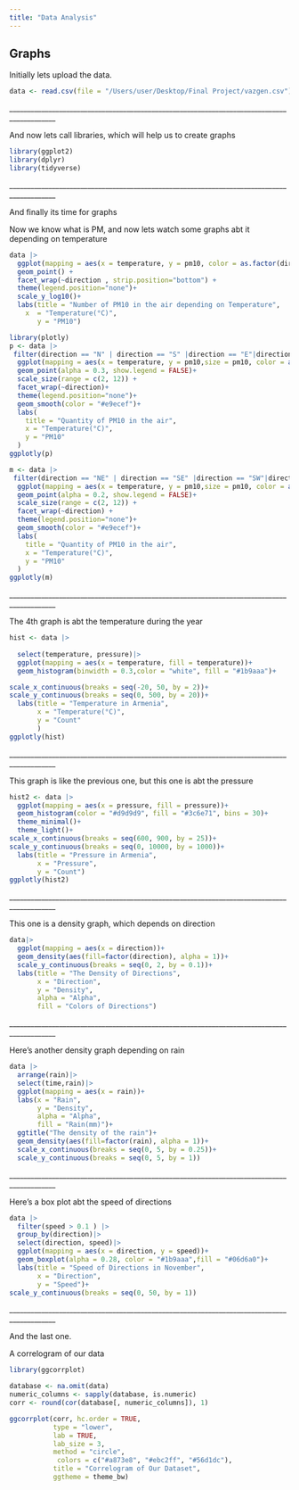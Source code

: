 ```yaml
---
title: "Data Analysis"
---
```


## Graphs

Initially lets upload the data.

```r
data <- read.csv(file = "/Users/user/Desktop/Final Project/vazgen.csv")

```

\_\_\_\_\_\_\_\_\_\_\_\_\_\_\_\_\_\_\_\_\_\_\_\_\_\_\_\_\_\_\_\_\_\_\_\_\_\_\_\_\_\_\_\_\_\_\_\_\_\_\_\_\_\_\_\_\_\_\_\_\_\_\_\_\_\_\_\_\_\_\_\_\_\_\_\_\_\_\_\_\_\_\_\_\_\_\_\_\_\_\_

And now lets call libraries, which will help us to create graphs

```r
library(ggplot2)
library(dplyr)
library(tidyverse)
```

\_\_\_\_\_\_\_\_\_\_\_\_\_\_\_\_\_\_\_\_\_\_\_\_\_\_\_\_\_\_\_\_\_\_\_\_\_\_\_\_\_\_\_\_\_\_\_\_\_\_\_\_\_\_\_\_\_\_\_\_\_\_\_\_\_\_\_\_\_\_\_\_\_\_\_\_\_\_\_\_\_\_\_\_\_\_\_\_\_\_\_

And finally its time for graphs

Now we know what is PM, and now lets watch some graphs abt it depending on temperature\

```r
data |>
  ggplot(mapping = aes(x = temperature, y = pm10, color = as.factor(direction)))+
  geom_point() +  
  facet_wrap(~direction , strip.position="bottom") +
  theme(legend.position="none")+
  scale_y_log10()+
  labs(title = "Number of PM10 in the air depending on Temperature",
    x  = "Temperature(°C)",
       y = "PM10")
```

```r
library(plotly)
p <- data |>
 filter(direction == "N" | direction == "S" |direction == "E"|direction == "W")|>
  ggplot(mapping = aes(x = temperature, y = pm10,size = pm10, color = as.factor(direction))) +
  geom_point(alpha = 0.3, show.legend = FALSE)+
  scale_size(range = c(2, 12)) +
  facet_wrap(~direction)+
  theme(legend.position="none")+
  geom_smooth(color = "#e9ecef")+
  labs(
    title = "Quantity of PM10 in the air",
    x = "Temperature(°C)",
    y = "PM10"
  ) 
ggplotly(p)
```

```r
m <- data |>
 filter(direction == "NE" | direction == "SE" |direction == "SW"|direction == "NW")|>
  ggplot(mapping = aes(x = temperature, y = pm10,size = pm10, color = as.factor(direction))) +
  geom_point(alpha = 0.2, show.legend = FALSE)+
  scale_size(range = c(2, 12)) +
  facet_wrap(~direction) +
  theme(legend.position="none")+
  geom_smooth(color = "#e9ecef")+
  labs(
    title = "Quantity of PM10 in the air",
    x = "Temperature(°C)",
    y = "PM10"
  ) 
ggplotly(m)
```

\_\_\_\_\_\_\_\_\_\_\_\_\_\_\_\_\_\_\_\_\_\_\_\_\_\_\_\_\_\_\_\_\_\_\_\_\_\_\_\_\_\_\_\_\_\_\_\_\_\_\_\_\_\_\_\_\_\_\_\_\_\_\_\_\_\_\_\_\_\_\_\_\_\_\_\_\_\_\_\_\_\_\_\_\_\_\_\_\_\_\_

The 4th graph is abt the temperature during the year

```r

hist <- data |>
  
  select(temperature, pressure)|>
  ggplot(mapping = aes(x = temperature, fill = temperature))+
  geom_histogram(binwidth = 0.3,color = "white", fill = "#1b9aaa")+

scale_x_continuous(breaks = seq(-20, 50, by = 2))+
scale_y_continuous(breaks = seq(0, 500, by = 20))+
  labs(title = "Temperature in Armenia",
       x = "Temperature(°C)",
       y = "Count"
       )
ggplotly(hist)
```

\_\_\_\_\_\_\_\_\_\_\_\_\_\_\_\_\_\_\_\_\_\_\_\_\_\_\_\_\_\_\_\_\_\_\_\_\_\_\_\_\_\_\_\_\_\_\_\_\_\_\_\_\_\_\_\_\_\_\_\_\_\_\_\_\_\_\_\_\_\_\_\_\_\_\_\_\_\_\_\_\_\_\_\_\_\_\_\_\_\_\_

This graph is like the previous one, but this one is abt the pressure

```r
hist2 <- data |>
  ggplot(mapping = aes(x = pressure, fill = pressure))+
  geom_histogram(color = "#d9d9d9", fill = "#3c6e71", bins = 30)+
  theme_minimal()+
  theme_light()+
scale_x_continuous(breaks = seq(600, 900, by = 25))+
scale_y_continuous(breaks = seq(0, 10000, by = 1000))+ 
  labs(title = "Pressure in Armenia",
       x = "Pressure",
       y = "Count")
ggplotly(hist2)
```

\_\_\_\_\_\_\_\_\_\_\_\_\_\_\_\_\_\_\_\_\_\_\_\_\_\_\_\_\_\_\_\_\_\_\_\_\_\_\_\_\_\_\_\_\_\_\_\_\_\_\_\_\_\_\_\_\_\_\_\_\_\_\_\_\_\_\_\_\_\_\_\_\_\_\_\_\_\_\_\_\_\_\_\_\_\_\_\_\_\_\_

This one is a density graph, which depends on direction

```r
data|>
  ggplot(mapping = aes(x = direction))+
  geom_density(aes(fill=factor(direction), alpha = 1))+
  scale_y_continuous(breaks = seq(0, 2, by = 0.1))+
  labs(title = "The Density of Directions",
       x = "Direction",
       y = "Density",
       alpha = "Alpha",
       fill = "Colors of Directions")
```

\_\_\_\_\_\_\_\_\_\_\_\_\_\_\_\_\_\_\_\_\_\_\_\_\_\_\_\_\_\_\_\_\_\_\_\_\_\_\_\_\_\_\_\_\_\_\_\_\_\_\_\_\_\_\_\_\_\_\_\_\_\_\_\_\_\_\_\_\_\_\_\_\_\_\_\_\_\_\_\_\_\_\_\_\_\_\_\_\_\_\_

Here's another density graph depending on rain

```r
data |>
  arrange(rain)|>
  select(time,rain)|>
  ggplot(mapping = aes(x = rain))+
  labs(x = "Rain",
       y = "Density",
       alpha = "Alpha",
       fill = "Rain(mm)")+
  ggtitle("The density of the rain")+
  geom_density(aes(fill=factor(rain), alpha = 1))+
  scale_x_continuous(breaks = seq(0, 5, by = 0.25))+
  scale_y_continuous(breaks = seq(0, 5, by = 1))
```

\_\_\_\_\_\_\_\_\_\_\_\_\_\_\_\_\_\_\_\_\_\_\_\_\_\_\_\_\_\_\_\_\_\_\_\_\_\_\_\_\_\_\_\_\_\_\_\_\_\_\_\_\_\_\_\_\_\_\_\_\_\_\_\_\_\_\_\_\_\_\_\_\_\_\_\_\_\_\_\_\_\_\_\_\_\_\_\_\_\_\_

Here's a box plot abt the speed of directions

```r
data |>
  filter(speed > 0.1 ) |>
  group_by(direction)|>
  select(direction, speed)|>
  ggplot(mapping = aes(x = direction, y = speed))+
  geom_boxplot(alpha = 0.28, color = "#1b9aaa",fill = "#06d6a0")+
  labs(title = "Speed of Directions in November",
       x = "Direction",
       y = "Speed")+
scale_y_continuous(breaks = seq(0, 50, by = 1))
```

\_\_\_\_\_\_\_\_\_\_\_\_\_\_\_\_\_\_\_\_\_\_\_\_\_\_\_\_\_\_\_\_\_\_\_\_\_\_\_\_\_\_\_\_\_\_\_\_\_\_\_\_\_\_\_\_\_\_\_\_\_\_\_\_\_\_\_\_\_\_\_\_\_\_\_\_\_\_\_\_\_\_\_\_\_\_\_\_\_\_\_

And the last one.

A correlogram of our data

```r
library(ggcorrplot)

database <- na.omit(data)
numeric_columns <- sapply(database, is.numeric)
corr <- round(cor(database[, numeric_columns]), 1)

ggcorrplot(corr, hc.order = TRUE, 
           type = "lower", 
           lab = TRUE, 
           lab_size = 3, 
           method = "circle", 
            colors = c("#a873e8", "#ebc2ff", "#56d1dc"),
           title = "Correlogram of Our Dataset", 
           ggtheme = theme_bw)
```
